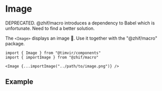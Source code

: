 
# Image

DEPRECATED. @zhif/macro introduces a dependency to Babel which is unfortunate.
Need to find a better solution.

The `<Image>` displays an image 🤔. Use it together with the "@zhif/macro" package.

```
import { Image } from "@timvir/components"
import { importImage } from "@zhif/macro"

<Image {...importImage("../path/to/image.png")} />
```

## Example

<Exhibit>
  <Sample variant="basic" />
</Exhibit>
